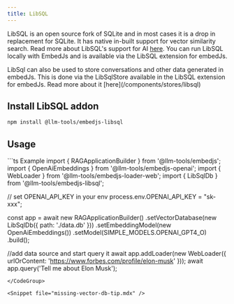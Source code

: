 ---
title: LibSQL
---

LibSQL is an open source fork of SQLite and in most cases it is a drop in replacement for SQLite. It has native in-built support for vector similarity search. 
Read more about LibSQL's support for AI [here](https://docs.turso.tech/features/ai-and-embeddings).
You can run LibSQL locally with EmbedJs and is available via the LibSQL extension for embedJs.

<Note>
    LibSql can also be used to store conversations and other data generated in embedJs. 
    This is done via the LibSqlStore available in the LibSQL extension for embedJs. Read more about it [here](/components/stores/libsql)
</Note>


## Install LibSQL addon

```bash
npm install @llm-tools/embedjs-libsql
```

## Usage
<CodeGroup>
```ts Example
import { RAGApplicationBuilder } from '@llm-tools/embedjs';
import { OpenAiEmbeddings } from '@llm-tools/embedjs-openai';
import { WebLoader } from '@llm-tools/embedjs-loader-web';
import { LibSqlDb } from '@llm-tools/embedjs-libsql';

// set OPENAI_API_KEY in your env
process.env.OPENAI_API_KEY = "sk-xxx";

const app = await new RAGApplicationBuilder()
.setVectorDatabase(new LibSqlDb({ path: './data.db' }))
.setEmbeddingModel(new OpenAiEmbeddings())
.setModel(SIMPLE_MODELS.OPENAI_GPT4_O)
.build();


//add data source and start query it
await app.addLoader(new WebLoader({ urlOrContent: 'https://www.forbes.com/profile/elon-musk' }));
await app.query('Tell me about Elon Musk');
```
</CodeGroup>

<Snippet file="missing-vector-db-tip.mdx" />
